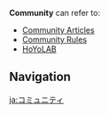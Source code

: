 {{Disambiguation}}
'''Community''' can refer to:
*[[:Category:Community Articles|Community Articles]]
*[[Genshin Impact Wiki:Community Rules|Community Rules]]
*[[HoYoLAB]]

==Navigation==
{{Community Navbox}}

[[ja:コミュニティ]]